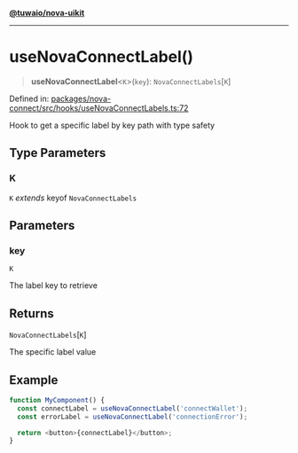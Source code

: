 [**@tuwaio/nova-uikit**](../../../../README.md)

***

# useNovaConnectLabel()

> **useNovaConnectLabel**\<`K`\>(`key`): `NovaConnectLabels`\[`K`\]

Defined in: [packages/nova-connect/src/hooks/useNovaConnectLabels.ts:72](https://github.com/TuwaIO/nova-uikit/blob/f2958e51326c67d41831eae4018ad5f8f6b2999f/packages/nova-connect/src/hooks/useNovaConnectLabels.ts#L72)

Hook to get a specific label by key path with type safety

## Type Parameters

### K

`K` *extends* keyof `NovaConnectLabels`

## Parameters

### key

`K`

The label key to retrieve

## Returns

`NovaConnectLabels`\[`K`\]

The specific label value

## Example

```typescript
function MyComponent() {
  const connectLabel = useNovaConnectLabel('connectWallet');
  const errorLabel = useNovaConnectLabel('connectionError');

  return <button>{connectLabel}</button>;
}
```

